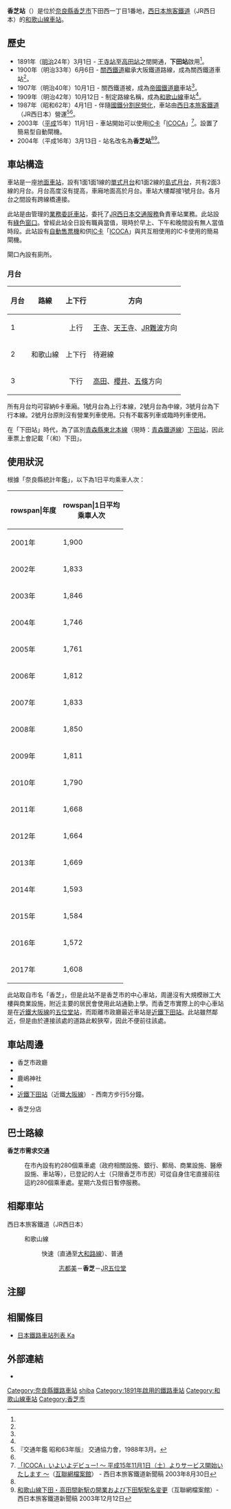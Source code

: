 {{NoteTA|G1=Transport
|T=zh-hans:香芝站;zh-hk:香芝站;zh-tw:香芝車站;
|1=zh-hans:香芝站;zh-hk:香芝站;zh-tw:香芝車站;
}}
{{Infobox station
|公司色 = #0072bc
|站名 = 香芝*
|圖片 = JR Kashiba sta 001.jpg
|圖片說明 = 車站大樓
|日文原名 = 香芝
|平假名 = かしば
|羅馬拼音 = Kashiba
|副站名 = 
|電報略號 = シモ*
|所在地 = {{JPN}}[[奈良縣|奈良縣]][[香芝市|香芝市]]下田西一丁目1番地
|座標 = {{coord|34|32|35.3|N|135|42|20.76|E|type:railwaystation_region:JP-24|display=inline,title}}
|車站構造 = [[地面車站|地面車站]]
|月台配置 = 2面3線
|啟用年月日 = 1891年（[[明治|明治]]23年）3月1日<ref name="sone42">{{Cite book|author={{Translink|ja|曽根悟|曾根悟}}（監修）|title=週刊 歴史でめぐる鉄道全路線 国鉄・JR|editor=朝日新聞出版分冊百科編集部（編集）|publisher={{Translink|ja|朝日新聞出版}}|series=週刊朝日百科|volume=42号 阪和線・和歌山線・桜井線・湖西線・関西空港線|date=2010-05-16|pages=20-21|language=ja}}</ref>
|廢站年月日 = 
|乘客人數 = 1,608
|上下車人次 = 
|統計年度 = 2017
|轉車 = [[近鐵下田站|近鐵下田站]]（[[近畿日本鐵道|近畿日本鐵道]][[大阪線|大阪線]]）
|全寬備註 = [[業務委托車站|業務委托車站]]<br/>設有[[綠色窗口|綠色窗口]]<br>* 在2004年前，此站曾經名為下田站，電報略號曾經名為「{{lang|ja|シモ}}」。
|adjacent = {{Adjacent stations|system=西日本旅客鐵道近畿地域路線|line=KT|left=志都美|right=JR五位堂|note-left=2.1km|note-mid=距離[[王寺站_(日本)|王寺]]6.6km|note-right=2.1km}}
}}
'''香芝站'''（{{jpn|j=香芝駅|hg=かしばえき|rm=Kashiba eki|f=y}}）是位於[[奈良縣|奈良縣]][[香芝市|香芝市]]下田西一丁目1番地，[[西日本旅客鐵道|西日本旅客鐵道]]（JR西日本）的[[和歌山線|和歌山線]][[鐵路車站|車站]]。

== 歷史 ==
* 1891年（[[明治|明治]]24年）3月1日 - {{Translink|ja|大阪鉄道 (初代)|大阪鐵道 (第一代)}}[[王寺站_(日本)|王寺站]]至[[高田站_(奈良縣)|高田站]]之間開通，'''下田站'''啟用<ref name="sone42"/>。
* 1900年（明治33年）6月6日 - [[關西鐵道|關西鐵道]]繼承大阪鐵道路線，成為關西鐵道車站<ref name="sone42"/>。
* 1907年（明治40年）10月1日 - 關西鐵道被{{Translink|ja|鉄道国有法|鐵道國有法|國有化}}，成為[[帝國鐵道廳|帝國鐵道廳]]車站<ref name="sone42"/>。
* 1909年（明治42年）10月12日 - 制定路線名稱，成為[[和歌山線|和歌山線]]車站<ref name="sone42"/>。
* 1987年（昭和62年）4月1日 - 伴隨[[國鐵分割民營化|國鐵分割民營化]]，車站由[[西日本旅客鐵道|西日本旅客鐵道]]（JR西日本）營運<ref name="trafic-yearbook-1988">『交通年鑑 昭和63年版』 交通協力會，1988年3月。</ref><ref name="sone42"/>。
* 2003年（[[平成|平成]]15年）11月1日 - 車站開始可以使用[[IC卡|IC卡]]「[[ICOCA|ICOCA]]」<ref>[http://web.archive.org/web/20040803184954/www.westjr.co.jp/news/newslist/article/030820a.html 「ICOCA」いよいよデビュー! 〜 平成15年11月1日（土）よりサービス開始いたします 〜]{{ja icon}}（[[互聯網檔案館|互聯網檔案館]]） - 西日本旅客鐵道新聞稿 2003年8月30日</ref>。設置了簡易型自動閘機。
* 2004年（平成16年）3月13日 - 站名改名為'''香芝站'''<ref name="sone42"/><ref>[http://web.archive.org/web/20031217162618/http://www.westjr.co.jp/news/newslist/article/031212a.html 和歌山線下田・高田間新駅の開業および下田駅駅名変更]{{ja icon}}（互聯網檔案館）- 西日本旅客鐵道新聞稿 2003年12月12日</ref>。

== 車站構造 ==
車站是一座[[地面車站|地面車站]]，設有1面1面1線的[[單式月台|單式月台]]和1面2線的[[島式月台|島式月台]]，共有2面3線的月台。月台高度沒有提高，車廂地面高於月台。車站大樓鄰接1號月台。各月台之間設有跨線橋連接。

此站是由{{Translink|ja|王寺鉄道部|王寺鐵道部}}管理的[[業務委託車站|業務委託車站]]，委托了[[JR西日本交通服務|JR西日本交通服務]]負責車站業務。此站設有[[綠色窗口|綠色窗口]]。曾經此站全日設有職員當值，現時於早上、下午和晚間設有無人當值時段。此站設有[[自動售票機|自動售票機]]和供[[IC卡|IC卡]]「[[ICOCA|ICOCA]]」與共互相使用的IC卡使用的簡易閘機。

閘口內設有廁所。

=== 月台 ===
{| rules="rows" class="wikitable"
!月台!!路線!!上下行!!方向
|-
! 1
| rowspan="3"| '''{{JR西路線記号|K|T}}''' 和歌山線
| style="text-align:center" | 上行
| [[王寺站_(日本)|王寺]]、[[天王寺站|天王寺]]、[[JR難波站|JR難波]]方向
|-
! 2
| 上下行
| 待避線
|-
! 3
| style="text-align:center" | 下行
| [[高田站_(奈良縣)|高田]]、[[櫻井站_(奈良縣)|櫻井]]、[[五條站_(奈良縣)|五條]]方向
|}
所有月台均可容納6卡車廂。1號月台為上行本線，2號月台為中線，3號月台為下行本線。2號月台原則沒有營業列車使用。只有不載客列車或臨時列車使用。

在「下田站」時代，為了區別[[青森縣|青森縣]][[東北本線|東北本線]]（現時：[[青森鐵道線|青森鐵道線]]）[[下田站|下田站]]，因此車票上會記載「（和）下田」。

== 使用狀況 ==
根據「奈良縣統計年鑑」，以下為1日平均乘車人次：
{| class="wikitable" style="text-align:right;"
|-
!rowspan|年度
!rowspan|1日平均<br>乘車人次
|-
|2001年
|1,900
|-
|2002年
|1,833
|-
|2003年
|1,846
|-
|2004年
|1,746
|-
|2005年
|1,761
|-
|2006年
|1,812
|-
|2007年
|1,833
|-
|2008年
|1,850
|-
|2009年
|1,811
|-
|2010年
|1,790
|-
|2011年
|1,668
|-
|2012年
|1,664
|-
|2013年
|1,669
|-
|2014年
|1,593
|-
|2015年
|1,584
|-
|2016年
|1,572
|-
|2017年
|1,608
|}

此站取自市名「香芝」，但是此站不是香芝市的中心車站，周邊沒有大規模辦工大樓與商業設施，附近主要的居民會使用此站通勤上學。而香芝市實際上的中心車站是在[[大阪線|近鐵大阪線]]的[[五位堂站|五位堂站]]，而距離市政廳最近車站是[[近鐵下田站|近鐵下田站]]。此站雖然鄰近{{Translink|ja|真美ヶ丘ニュータウン|真美丘新城}}，但是由於連接該處的道路此較狹窄，因此不便前往該處。

== 車站周邊 ==
* 香芝市政廳
* {{Translink|ja|香芝郵便局|香芝郵局}}
* 鹿嶋神社
* {{Translink|ja|国道168号|國道168號}}
* [[近鐵下田站|近鐵下田站]]（近鐵[[大阪線|大阪線]]） - 西南方步行5分鐘。
* {{Translink|ja|JAバンク|JA銀行}}香芝分店

== 巴士路線 ==
'''香芝市需求交通'''
:在市內設有約280個乘車處（政府相關設施、銀行、郵局、商業設施、醫療設施、車站等），已登記的人士（只限香芝市市民）可從自身住宅直接前往這約280個乘車處。星期六及假日暫停服務。

== 相鄰車站 ==
; 西日本旅客鐵道（JR西日本）
: {{JR西路線記号|K|T}} 和歌山線
:: {{color|#f60|■}}快速（直通至[[大和路線|大和路線]]）、{{color|#999|■}}普通
::: [[志都美站|志都美]]－'''香芝'''－[[JR五位堂站|JR五位堂]]
== 注腳 ==
{{Reflist}}
== 相關條目 ==
* [[日本鐵路車站列表_Ka|日本鐵路車站列表 Ka]]
== 外部連結 ==
* {{外部連結/JR西日本車站|0621803|香芝}}{{ja icon}}
{{和歌山線}}
{{DEFAULTSORT:Kashiba}}
[[Category:奈良縣鐵路車站|Category:奈良縣鐵路車站]]
[[Category:日本鐵路車站_Ka|shiba]]
[[Category:1891年啟用的鐵路車站|Category:1891年啟用的鐵路車站]]
[[Category:和歌山線車站|Category:和歌山線車站]]
[[Category:香芝市|Category:香芝市]]
